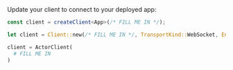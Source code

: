 <Step title="Update your client's endpoint">
  Update your client to connect to your deployed app:

  <CodeGroup>

  ```typescript TypeScript
  const client = createClient<App>(/* FILL ME IN */);
  ```

  ```rust Rust
  let client = Client::new(/* FILL ME IN */, TransportKind::WebSocket, EncodingKind::Cbor);
  ```

  ```python Python
  client = ActorClient(
    # FILL ME IN
  )
  ```

  </CodeGroup>
</Step>
